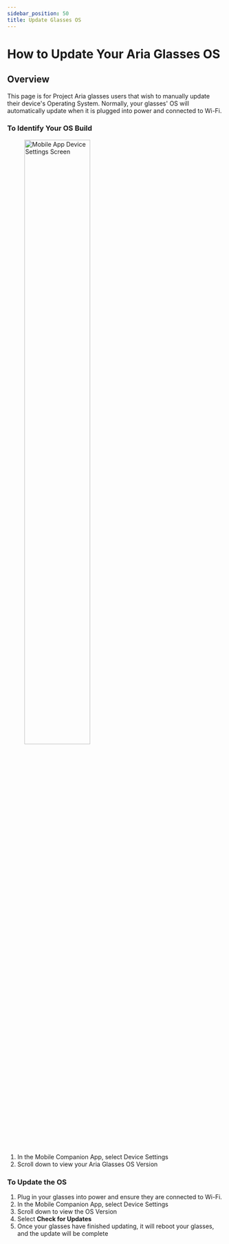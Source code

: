 ```yaml
---
sidebar_position: 50
title: Update Glasses OS
---
```

# How to Update Your Aria Glasses OS


## Overview

This page is for Project Aria glasses users that wish to manually update their device's Operating System. Normally, your glasses' OS will automatically update when it is plugged into power and connected to Wi-Fi.

### **To Identify Your OS Build**

<figure>
    <img img width="60%" src="asset-serve/images/Aria_dashboard_device-settings.png"
    alt="Mobile App Device Settings Screen" />
</figure>

1. In the Mobile Companion App, select Device Settings
2. Scroll down to view your Aria Glasses OS Version

### **To Update the OS**

1. Plug in your glasses into power and ensure they are connected to Wi-Fi.
2. In the Mobile Companion App, select Device Settings
3. Scroll down to view the OS Version
4. Select **Check for Updates**
5. Once your glasses have finished updating, it will reboot your glasses, and the update will be complete

